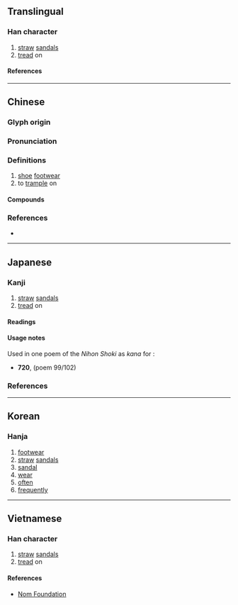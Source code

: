 {{also|屦}}
{{character info}}
==Translingual==

===Han character===
{{Han char|rn=44|rad=尸|as=14|sn=17|four=77247|canj=SHOV|ids=⿸尸⿰彳婁}}

# [[straw]] [[sandal]]s
# [[tread]] on

====References====
{{Han ref|kx=0304.010|dkj=07811|dj=0602.090|hdz=20981.090|uh=5C68}}

----

==Chinese==
{{zh-forms|s=屦}}

===Glyph origin===
{{Han etym}}

===Pronunciation===
{{zh-pron
|m=jù
|c=geoi3
|mc=y
|oc=y
|cat=
}}

===Definitions===
{{zh-hanzi}}

# [[shoe]] [[footwear]]
# to [[trample]] on

====Compounds====
{{zh-der|刖足適屨|刖趾適屨|刻足適屨|削趾適屨|天冠地屨|屝屨|屨及劍及|屨校|屨賤踊貴|截趾適屨|昭王墜屨|杖屨|紃屨|納屨踵決|緝屨|織席編屨|苞屨|菅屨|葛屨|葛屨履霜|踊貴屨賤|遺簪墜屨|麻屨}}

===References===
* {{R:twedu|B00776}}

----

==Japanese==

===Kanji===
{{ja-kanji|grade=|rs=尸14}}

# [[straw]] [[sandal]]s
# [[tread]] on

====Readings====
{{rfv-pron|ja}}
{{ja-readings
|goon=く
|kanon=く
|kun=くつ-
}}

====Usage notes====
Used in one poem of the ''Nihon Shoki'' as {{m|ja|借音|tr=shakuon}} ''kana'' for {{IPAfont|⟨ku⟩}}:
* '''720''', ''{{w|Nihon Shoki}}'' (poem 99/102)
*: {{ja-usex|m=柯羅'''屨'''儞嗚 以柯儞輔居等所 梅豆羅古枳駄樓 武哿左'''屨'''樓 以祇能和駄唎嗚 梅豆羅古枳駄樓|m_kana=から'''く'''にを いかにふことそ めつらこきたる むかさ'''く'''る いきのわたりを めつらこきたる|韓国をいかにふことそ目%頰%子%来たるむかさくる壱岐の渡りを目%頰%子%来たる|^からくに を いか に ふこと そ ^め%づら%こ% きたる むかさくる ^いき の わたり を ^め%づら%こ% きたる|What has Mezurako come to say about Korea? Why has Mezurako come across the straits of distant Iki?<ref>{{cite-book|2017|Jin'ichi Konishi|author2=Aileen Gatten and Nicholas Teele, translators|editor=Earl Roy Miner|A History of Japanese Literature, Volume 1: The Archaic and Ancient Ages|series=Volume 4935 of Princeton Legacy Library|publisher=Princeton University Press|isbn=978-0-691-61245-4|page=136}}</ref>}}

===References===
<references/>

----

==Korean==

===Hanja===
{{ko-hanja|구}}

# [[footwear]]
# [[straw]] [[sandals]]
# [[sandal]]
# [[wear]]
# [[often]]
# [[frequently]]

----

==Vietnamese==

===Han character===
{{vi-readings|rs=尸14|reading=lũ}}

# [[straw]] [[sandal]]s
# [[tread]] on

====References====
* [http://nomfoundation.org/common/nom_details.php?codepoint=5c68 Nom Foundation]